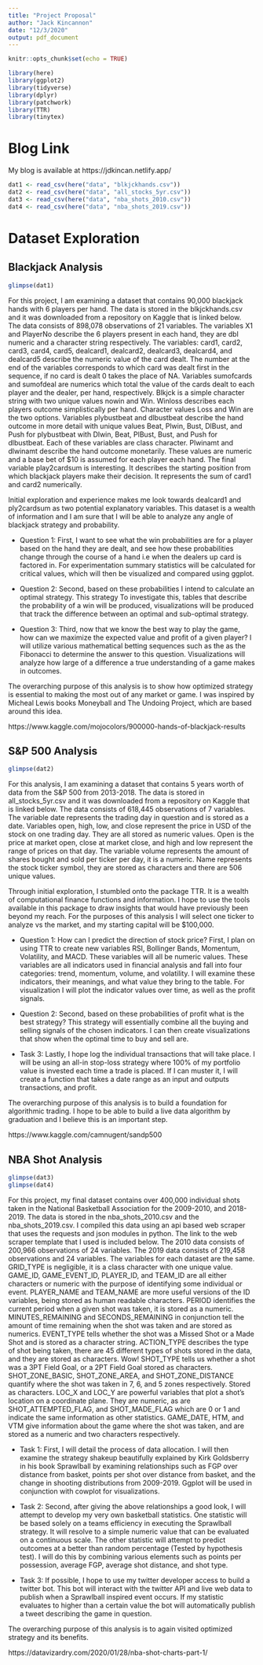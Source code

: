 ```yaml
---
title: "Project Proposal"
author: "Jack Kincannon"
date: "12/3/2020"
output: pdf_document
---
```


```r
knitr::opts_chunk$set(echo = TRUE)

library(here)
library(ggplot2)
library(tidyverse)
library(dplyr)
library(patchwork)
library(TTR)
library(tinytex)
```

# Blog Link

My blog is available at https://jdkincan.netlify.app/
```r
dat1 <- read_csv(here("data", "blkjckhands.csv"))
dat2 <- read_csv(here("data", "all_stocks_5yr.csv"))
dat3 <- read_csv(here("data", "nba_shots_2010.csv"))
dat4 <- read_csv(here("data", "nba_shots_2019.csv"))
```

# Dataset Exploration

## Blackjack Analysis

```r
glimpse(dat1)
```

For this project, I am examining a dataset that contains 90,000 blackjack hands with 6 players per hand. The data is stored in the blkjckhands.csv and it was downloaded from a repository on Kaggle that is linked below. The data consists of 898,078 observations of 21 variables. The variables X1 and PlayerNo describe the 6 players present in each hand, they are dbl numeric and a character string respectively. The variables: card1, card2, card3, card4, card5, dealcard1, dealcard2, dealcard3, dealcard4, and dealcard5 describe the numeric value of the card dealt. The number at the end of the variables corresponds to which card was dealt first in the sequence, if no card is dealt 0 takes the place of NA. Variables sumofcards and sumofdeal are numerics which total the value of the cards dealt to each player and the dealer, per hand, respectively. Blkjck is a simple character string with two unique values 
nowin and Win. Winloss describes each players outcome simplistically per hand. Character values Loss and Win are the two options. Variables plybustbeat and dlbustbeat describe the hand outcome in more detail with unique values Beat, Plwin, Bust, DlBust, and Push for plybustbeat with Dlwin, Beat, PlBust, Bust, and Push for dlbustbeat. Each of these variables are class character. Plwinamt and dlwinamt describe the hand outcome monetarily. These values are numeric and a base bet of $10 is assumed for each player each hand. The final variable play2cardsum is interesting. It describes the starting position from which blackjack players make their decision. It represents the sum of card1 and card2 numerically.

Initial exploration and experience makes me look towards dealcard1 and ply2cardsum as two potential explanatory variables. This dataset is a wealth of information and I am sure that I will be able to analyze any angle of blackjack strategy and probability. 

- Question 1: First, I want to see what the win probabilities are for a player based on the hand they are dealt, and see how these probabilities change through the course of a hand i.e when the dealers up card is factored in. For experimentation summary statistics will be calculated for critical values, which will then be visualized and compared using ggplot. 

- Question 2: Second, based on these probabilities I intend to calculate an optimal strategy. This strategy   To investigate this, tables that describe the probability of a win will be produced, visualizations will be produced that track the difference between an optimal and sub-optimal strategy. 

- Question 3: Third, now that we know the best way to play the game, how can we maximize the expected value and profit of a given player? I will utilize various mathematical betting sequences such as the as the Fibonacci to determine the answer to this question. Visualizations will analyze how large of a difference a true understanding of a game makes in outcomes. 

The overarching purpose of this analysis is to show how optimized strategy is essential to making the most out of any market or game. I was inspired by Micheal Lewis books Moneyball and The Undoing Project, which are based around this idea.

https://www.kaggle.com/mojocolors/900000-hands-of-blackjack-results


## S&P 500 Analysis

```r
glimpse(dat2)
```
For this analysis, I am examining a dataset that contains 5 years worth of data from the S&P 500 from 2013-2018. The data is stored in all_stocks_5yr.csv and it was downloaded from a repository on Kaggle that is linked below. The data consists of 618,445 observations of 7 variables. The variable date represents the trading day in question and is stored as a date. Variables open, high, low, and close represent the price in USD of the stock on one trading day. They are all stored as numeric values. Open is the price at market open, close at market close, and high and low represent the range of prices on that day. The variable volume represents the amount of shares bought and sold per ticker per day, it is a numeric. Name represents the stock ticker symbol, they are stored as characters and there are 506 unique values. 

Through initial exploration, I stumbled onto the package TTR. It is a wealth of computational finance functions and information. I hope to use the tools available in this package to draw insights that would have previously been beyond my reach. For the purposes of this analysis I will select one ticker to analyze vs the market, and my starting capital will be $100,000. 

- Question 1: How can I predict the direction of stock price? First, I plan on using TTR to create new variables RSI, Bollinger Bands, Momentum, Volatility, and MACD. These variables will all be numeric values. These variables are all indicators used in financial analysis and fall into four categories: trend, momentum, volume, and volatility. I will examine these indicators, their meanings, and what value they bring to the table. For visualization I will plot the indicator values over time, as well as the profit signals. 

- Question 2: Second, based on these probabilities of profit what is the best strategy? This strategy will essentially combine all the buying and selling signals of the chosen indicators. I can then create visualizations that show when the optimal time to buy and sell are. 

- Task 3: Lastly, I hope log the individual transactions that will take place. I will be using an all-in stop-loss strategy where 100% of my portfolio value is invested each time a trade is placed. If I can muster it, I will create a function that takes a date range as an input and outputs transactions, and profit.

The overarching purpose of this analysis is to build a foundation for algorithmic trading. I hope to be able to build a live data algorithm by graduation and I believe this is an important step. 

https://www.kaggle.com/camnugent/sandp500


## NBA Shot Analysis

```r
glimpse(dat3)
glimpse(dat4)
```

For this project, my final dataset contains over 400,000 individual shots taken in the National Basketball Association for the 2009-2010, and 2018-2019. The data is stored in the nba_shots_2010.csv and the nba_shots_2019.csv. I compiled this data using an api based web scraper that uses the requests and json modules in python. The link to the web scraper template that I used is included below. The 2010 data consists of 200,966 observations of 24 variables. The 2019 data consists of 219,458 observations and 24 variables. The variables for each dataset are the same. GRID_TYPE is negligible, it is a class character with one unique value. GAME_ID, GAME_EVENT_ID, PLAYER_ID, and TEAM_ID are all either characters or numeric with the purpose of identifying some individual or event. PLAYER_NAME and TEAM_NAME are more useful versions of the ID variables, being stored as human readable characters. PERIOD identifies the current period when a given shot was taken, it is stored as a numeric. MINUTES_REMAINING and SECONDS_REMAINING in conjunction tell the amount of time remaining when the shot was taken and are stored as numerics. EVENT_TYPE tells whether the shot was a Missed Shot or a Made Shot and is stored as a character string. ACTION_TYPE describes the type of shot being taken, there are 45 different types of shots stored in the data, and they are stored as characters. Wow! SHOT_TYPE tells us whether a shot was a 3PT Field Goal, or a 2PT Field Goal stored as characters. SHOT_ZONE_BASIC, SHOT_ZONE_AREA, and SHOT_ZONE_DISTANCE quantify where the shot was taken in 7, 6, and 5 zones respectively. Stored as characters. LOC_X and LOC_Y are powerful variables that plot a shot's location on a coordinate plane. They are numeric, as are SHOT_ATTEMPTED_FLAG, and SHOT_MADE_FLAG which are 0 or 1 and indicate the same information as other statistics. GAME_DATE, HTM, and VTM give information about the game where the shot was taken, and are stored as a numeric and two characters respectively.  

- Task 1: First, I will detail the process of data allocation. I will then examine the strategy shakeup beautifully explained by Kirk Goldsberry in his book Sprawlball by examining relationships such as FGP over distance from basket, points per shot over distance from basket, and the change in shooting distributions from 2009-2019. Ggplot will be used in conjunction with cowplot for visualizations. 

- Task 2: Second, after giving the above relationships a good look, I will attempt to develop my very own basketball statistics. One statistic will be based solely on a teams efficiency in executing the Sprawlball strategy. It will resolve to a simple numeric value that can be evaluated on a continuous scale. The other statistic will attempt to predict outcomes at a better than random percentage (Tested by hypothesis test). I will do this by combining various elements such as points per possession, average FGP, average shot distance, and shot type. 

- Task 3: If possible, I hope to use my twitter developer access to build a twitter bot. This bot will interact with the twitter API and live web data to publish when a Sprawlball inspired event occurs. If my statistic evaluates to higher than a certain value the bot will automatically publish a tweet describing the game in question. 

The overarching purpose of this analysis is to again visited optimized strategy and its benefits. 

https://datavizardry.com/2020/01/28/nba-shot-charts-part-1/